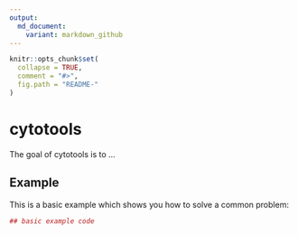 ```yaml
---
output:
  md_document:
    variant: markdown_github
---
```


<!-- README.md is generated from README.Rmd. Please edit that file -->

```r
knitr::opts_chunk$set(
  collapse = TRUE,
  comment = "#>",
  fig.path = "README-"
)
```

# cytotools

The goal of cytotools is to ...

## Example

This is a basic example which shows you how to solve a common problem:

```r
## basic example code
```
